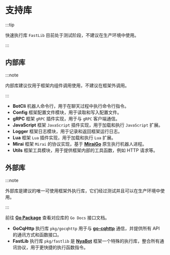 # 支持库

:::tip

快速执行库 `FastLib` 目前处于测试阶段，不建议在生产环境中使用。

:::

## 内部库

:::note

内部库建议仅用于框架内组件调用使用，不建议在框架外调用。

:::

- **BotCli** 机器人命令行，用于在聊天过程中执行命令行指令。
- **Config** 框架配置文件模块，用于读取和写入配置文件。
- **gRPC** 框架 `gRPC` 插件实现，用于与 `gRPC` 客户端通信。
- **JavaScript** 框架 `JavaScript` 插件实现，用于加载和执行 `JavaScript` 扩展。
- **Logger** 框架日志模块，用于记录和返回框架运行日志。
- **Lua** 框架 `Lua` 插件实现，用于加载和执行 `Lua` 扩展。
- **Mirai** 框架 `Mirai` 的协议实现，基于 **[MiraiGo](https://github.com/Mrs4s/MiraiGo)** 原生执行机器人进程。
- **Utils** 框架工具模块，用于提供框架内部的工具函数，例如 HTTP 请求等。

## 外部库

:::note

外部库是建议的唯一可使用框架外执行库，它们经过测试并且可以在生产环境中使用。

:::

前往 **[Go Package](https://pkg.go.dev/github.com/Elyart-Network/NyaBot)** 查看对应库的 `Go Docs` 接口文档。

- **GoCqHttp** 执行库 `pkg/gocqhttp` 用于与 **[go-cqhttp](github.com/Mrs4s/go-cqhttp)** 通信，并提供所有 API 的通讯方式和函数接口。
- **FastLib** 执行库 `pkg/fastlib` 是 **[NyaBot](github.com/Elyart-Network/NyaBot)** 框架一个特殊的执行库，整合所有通讯协议，用于更快捷的执行函数指令。